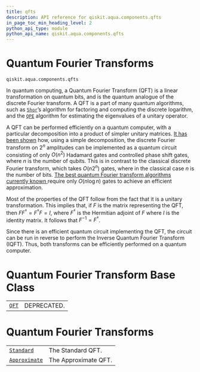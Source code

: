 ```yaml
---
title: qfts
description: API reference for qiskit.aqua.components.qfts
in_page_toc_min_heading_level: 2
python_api_type: module
python_api_name: qiskit.aqua.components.qfts
---
```


<span id="module-qiskit.aqua.components.qfts" />

<span id="qiskit-aqua-components-qfts" />

# Quantum Fourier Transforms

<span id="module-qiskit.aqua.components.qfts" />

`qiskit.aqua.components.qfts`

In quantum computing, a Quantum Fourier Transform (QFT) is a linear transformation on quantum bits, and is the quantum analogue of the discrete Fourier transform. A QFT is a part of many quantum algorithms, such as [`Shor`](qiskit.aqua.algorithms.Shor "qiskit.aqua.algorithms.Shor")’s algorithm for factoring and computing the discrete logarithm, and the [`QPE`](qiskit.aqua.algorithms.QPE "qiskit.aqua.algorithms.QPE") algorithm for estimating the eigenvalues of a unitary operator.

A QFT can be performed efficiently on a quantum computer, with a particular decomposition into a product of simpler unitary matrices. [It has been shown](http://csis.pace.edu/ctappert/cs837-19spring/QC-textbook.pdf) how, using a simple decomposition, the discrete Fourier transform on $2^n$ amplitudes can be implemented as a quantum circuit consisting of only $O(n^2)$ Hadamard gates and controlled phase shift gates, where $n$ is the number of qubits. This is in contrast to the classical discrete Fourier transform, which takes $O(n2^n)$ gates, where in the classical case $n$ is the number of bits. [The best quantum Fourier transform algorithms currently known ](https://pdfs.semanticscholar.org/deff/d6774d409478734db5f92011ff66bebd4a05.pdf)require only $O(n\log n)$ gates to achieve an efficient approximation.

Most of the properties of the QFT follow from the fact that it is a unitary transformation. This implies that, if $F$ is the matrix representing the QFT, then $FF^\dagger = F^{\dagger}F=I$, where $F^\dagger$ is the Hermitian adjoint of $F$ where $I$ is the identity matrix. It follows that $F^{-1} = F^\dagger$.

Since there is an efficient quantum circuit implementing the QFT, the circuit can be run in reverse to perform the Inverse Quantum Fourier Transform (IQFT). Thus, both transforms can be efficiently performed on a quantum computer.

# Quantum Fourier Transform Base Class

|                                                                            |             |
| -------------------------------------------------------------------------- | ----------- |
| [`QFT`](qiskit.aqua.components.qfts.QFT "qiskit.aqua.components.qfts.QFT") | DEPRECATED. |

# Quantum Fourier Transforms

|                                                                                                    |                      |
| -------------------------------------------------------------------------------------------------- | -------------------- |
| [`Standard`](qiskit.aqua.components.qfts.Standard "qiskit.aqua.components.qfts.Standard")          | The Standard QFT.    |
| [`Approximate`](qiskit.aqua.components.qfts.Approximate "qiskit.aqua.components.qfts.Approximate") | The Approximate QFT. |


